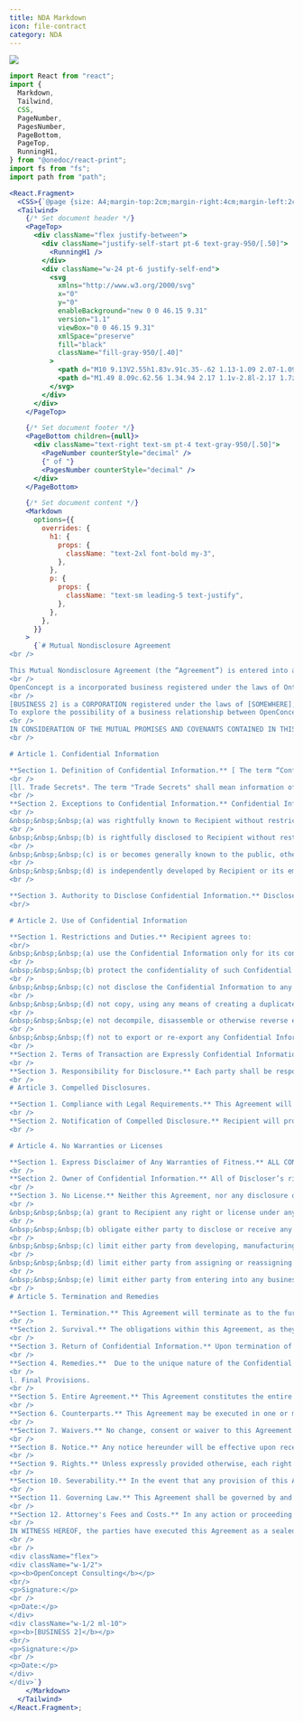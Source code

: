 ```yaml
---
title: NDA Markdown
icon: file-contract
category: NDA
---
```


<Frame type="glass"><img src="../../images/previews/ui-templates-nda-markdown-555147ca/document.1.jpg" style={{ maxHeight: '600px', borderRadius: "0.25rem", overflow: "hidden" }} /></Frame>

```jsx
import React from "react";
import {
  Markdown,
  Tailwind,
  CSS,
  PageNumber,
  PagesNumber,
  PageBottom,
  PageTop,
  RunningH1,
} from "@onedoc/react-print";
import fs from "fs";
import path from "path";

<React.Fragment>
  <CSS>{`@page {size: A4;margin-top:2cm;margin-right:4cm;margin-left:2cm;margin-bottom:2cm;`}</CSS>
  <Tailwind>
    {/* Set document header */}
    <PageTop>
      <div className="flex justify-between">
        <div className="justify-self-start pt-6 text-gray-950/[.50]">
          <RunningH1 />
        </div>
        <div className="w-24 pt-6 justify-self-end">
          <svg
            xmlns="http://www.w3.org/2000/svg"
            x="0"
            y="0"
            enableBackground="new 0 0 46.15 9.31"
            version="1.1"
            viewBox="0 0 46.15 9.31"
            xmlSpace="preserve"
            fill="black"
            className="fill-gray-950/[.40]"
          >
            <path d="M10 9.13V2.55h1.83v.91c.35-.62 1.13-1.09 2.07-1.09.71 0 1.32.24 1.81.71s.74 1.15.74 2.03v4.02h-1.88V5.6c0-.96-.5-1.5-1.28-1.5-.85 0-1.42.62-1.42 1.55v3.48H10zM23.84 6.48h-4.83c.23.83.83 1.24 1.79 1.24.74 0 1.43-.22 2.05-.64l.74 1.28c-.8.61-1.76.91-2.88.91-1.16 0-2.05-.34-2.67-1-.61-.66-.92-1.47-.92-2.45 0-1 .32-1.81.96-2.46.64-.66 1.48-.98 2.51-.98.97 0 1.76.3 2.39.89.62.59.94 1.39.94 2.41-.01.23-.04.5-.08.8zM19 5.13h3.09c-.18-.76-.73-1.22-1.51-1.22-.76 0-1.38.46-1.58 1.22zM29.43 0h1.88v9.13h-1.82v-.71c-.52.59-1.16.88-1.96.88-.92 0-1.69-.32-2.31-.98-.61-.66-.92-1.47-.92-2.47 0-.98.31-1.8.92-2.46.62-.66 1.39-1 2.31-1 .74 0 1.38.26 1.89.8V0zm-.39 4.6c-.31-.34-.71-.5-1.2-.5s-.89.17-1.21.5c-.31.34-.47.74-.47 1.22 0 .49.16.91.47 1.25.32.34.72.5 1.21.5s.89-.17 1.2-.5c.32-.34.48-.76.48-1.25 0-.47-.15-.88-.48-1.22zM33.03 8.31c-.66-.67-.98-1.5-.98-2.47s.32-1.8.98-2.46c.66-.67 1.51-1.01 2.55-1.01 1.04 0 1.91.34 2.57 1.01.66.66 1 1.49 1 2.46s-.34 1.8-1 2.47c-.66.66-1.52 1-2.57 1-1.04 0-1.89-.34-2.55-1zm3.74-3.68c-.32-.34-.72-.5-1.19-.5s-.86.17-1.19.5c-.32.32-.48.73-.48 1.2 0 .49.16.9.48 1.24.32.32.72.49 1.19.49s.86-.17 1.19-.49c.32-.34.49-.74.49-1.24 0-.47-.17-.88-.49-1.2zM40.5 8.31c-.65-.65-.97-1.47-.97-2.48s.32-1.83.98-2.47c.66-.65 1.5-.97 2.54-.97 1.36 0 2.55.67 3.09 1.87l-1.5.8c-.38-.62-.9-.94-1.56-.94-.49 0-.89.17-1.21.49-.32.32-.48.73-.48 1.21 0 .49.16.91.47 1.24.32.32.72.48 1.2.48.66 0 1.27-.38 1.55-.92l1.52.9c-.58 1.07-1.74 1.75-3.12 1.75-1.02 0-1.86-.32-2.51-.96zM9.26 4.7c0-1.29-.44-2.36-1.34-3.25C7.03.55 5.94.1 4.63.1c-1.3 0-2.39.45-3.29 1.35C.45 2.34 0 3.43 0 4.71c0 .37.05.72.12 1.05l4.3-3.39h2.22v6.46c.47-.22.9-.5 1.29-.88.89-.89 1.33-1.97 1.33-3.25z"></path>
            <path d="M1.49 8.09c.62.56 1.34.94 2.17 1.1v-2.8l-2.17 1.7z"></path>
          </svg>
        </div>
      </div>
    </PageTop>

    {/* Set document footer */}
    <PageBottom children={null}>
      <div className="text-right text-sm pt-4 text-gray-950/[.50]">
        <PageNumber counterStyle="decimal" />
        {" of "}
        <PagesNumber counterStyle="decimal" />
      </div>
    </PageBottom>

    {/* Set document content */}
    <Markdown
      options={{
        overrides: {
          h1: {
            props: {
              className: "text-2xl font-bold my-3",
            },
          },
          p: {
            props: {
              className: "text-sm leading-5 text-justify",
            },
          },
        },
      }}
    >
      {`# Mutual Nondisclosure Agreement  
<br />

This Mutual Nondisclosure Agreement (the “Agreement”) is entered into as of January 28, 2016 by and between OpenConcept Consulting Inc. ("OpenConcept"), and [FULL ADDRESS] [NAME 2] ("[BUSINESS 2]").  
<br />
OpenConcept is a incorporated business registered under the laws of Ontario, Canada, with an address of 571 Somerset St. West, operating in and therefore subject to the laws of Ontario, Canada, and represented by Mike Gifford.  
<br />
[BUSINESS 2] is a CORPORATION registered under the laws of [SOMEWHERE], USA, with an address of [ADDRESS 2], operating in and therefore subject to the laws of [SOMEWHERE], USA, and represented by [JOHN DOE].  <br />
To explore the possibility of a business relationship between OpenConcept and [BUSINESS 2], each party (“Discloser”) may disclose sensitive information to the other (“Recipient”).  
<br />
IN CONSIDERATION OF THE MUTUAL PROMISES AND COVENANTS CONTAINED IN THIS AGREEMENT, THE PARTIES AGREE AS FOLLOWS.  
<br />

# Article 1. Confidential Information

**Section 1. Definition of Confidential Information.** [ The term “Confidential Information” shall mean information of OpenConcept and/or [BUSINESS 2], to the extent not considered a Trade Secret under applicable law, that (i) relates to the business of OpenConcept and/or [BUSINESS 2], (ii) possesses an element of value to OpenConcept and/or [BUSINESS 2], (iii) is not generally known to OpenConcept’s and/or [BUSINESS 2]’s competitors, and (iv) would damage OpenConcept and/or [BUSINESS 2] if disclosed.] [ The term “Confidential Information” means any financial, business, legal and technical information disclosed to Recipient by or for Discloser or any of its affiliates, suppliers, customers and employees. Information includes research, development, operations, marketing, transactions, regulatory affairs, discoveries, inventions, methods, processes, articles, materials, algorithms, software, specifications, designs, drawings, data, strategies, plans, prospects, know-how and ideas, and including any copies, abstracts, summaries, analyses and other derivatives thereof.] Disclosure includes any act of transmitting the information whether previously, presently, or subsequently disclosed to recipient. For convenience, the Disclosing Party may, but is not required to, mark written Confidential Information with the legend "Confidential" or an equivalent designation, Confidential Information also includes information that by its nature would be understood by a reasonable person to be confidential.  
<br />
[ll. Trade Secrets*. The term "Trade Secrets" shall mean information of OpenConcept and/or [BUSINESS 2], and their licensors, suppliers, clients and customers which is not commonly known or available to the public and which information (i) derives actual or potential economic value from not being generally known to, and not being readily ascertainable by proper means by, other persons who can obtain economic value from its disclosure or use, and (ii) is the subject of efforts that are reasonable under the circumstances to maintain its secrecy. Trade Secrets include, but are not limited to, technical or non-technical data, formulas, patterns, compilations, programs, devices, methods, techniques, drawings, processes, financial data, financial plans, product plans, or a list of actual or potential customers or suppliers. Notwithstanding anything to the contrary contained in this definition, the Trade Secrets of either party shall not include any information provided by the Discloer to the Recevier as part of the disclosed Confidential Information.]  
<br />
**Section 2. Exceptions to Confidential Information.** Confidential Information shall not include any information that:  
<br />
&nbsp;&nbsp;&nbsp;(a) was rightfully known to Recipient without restriction before receipt from Discloser;  
<br />
&nbsp;&nbsp;&nbsp;(b) is rightfully disclosed to Recipient without restriction by a third party;  
<br />
&nbsp;&nbsp;&nbsp;(c) is or becomes generally known to the public, otherwise known as within the pulic domain,   without violation of this Agreement by Recipient; or  
<br />
&nbsp;&nbsp;&nbsp;(d) is independently developed by Recipient or its employees without access to or reliance on such information.  
<br />

**Section 3. Authority to Disclose Confidential Information.** Discloser represents and warrants to Recipient that it, and any human persons disclosing Confidential Information, are authorized to disclose any Confidential Information made available to Recipient under this Agreement. Discloser further represents and warrants to Recipient that it is not bound by the terms of any other Non-Disclosure Agreement or any other legally binding Agreement which restricts the disclosure of the Confidential Information that is or will be necessary to disclose to Recipient.  
<br/>

# Article 2. Use of Confidential Information

**Section 1. Restrictions and Duties.** Recipient agrees to:  
<br/>
&nbsp;&nbsp;&nbsp;(a) use the Confidential Information only for its consideration internally of a business relationship or transaction between the parties, and its performance in any resulting arrangement, but not for any other purpose;  
<br />
&nbsp;&nbsp;&nbsp;(b) protect the confidentiality of such Confidential Information with the same degree of care with which it protects the confidentiality of its own confidential information, and in no event with less than a reasonable degree of care to prevent any unauthorized access, use, or disclosure of the Confidential Information;  
<br />
&nbsp;&nbsp;&nbsp;(c) not disclose the Confidential Information to any third party other than Recipient’s employees and agents who have a need to know, and who have been authorized by Recipient to receive, for the permitted purpose and who have been made aware of the confidential nature of the Confidential Information and all of the restrictions in this Agreement;  
<br />
&nbsp;&nbsp;&nbsp;(d) not copy, using any means of creating a duplicate version, the Confidential Information;  
<br />
&nbsp;&nbsp;&nbsp;(e) not decompile, disassemble or otherwise reverse engineer any Confidential Information, or use any similar means to discover its underlying composition, structure, source code or trade secrets; and  
<br />
&nbsp;&nbsp;&nbsp;(f) not to export or re-export any Confidential Information or product thereof in violation of export control laws or regulations.  
<br />
**Section 2. Terms of Transaction are Expressly Confidential Information.** Both parties agree that the terms and conditions of any transaction or possible transaction between the parties, the fact that disclosures, evaluations or discussions are taking place, and the status and results thereof will also be held in confidence by both parties and not disclosed to any third party.  
<br />
**Section 3. Responsibility for Disclosure.** Each party shall be responsible for any breach of its confidentiality obligations by its respective employees and agents. Both parties agree that upon the event of an unauthorized disclosure, Recipient will indemnify the Discloser against any and all losses, damages, claims, expenses, and attorneys' fees incurred or suffered by the Discloser as a result of a material breach of this Agreement by the Recipient or its employees or agents.  
<br />
# Article 3. Compelled Disclosures.  

**Section 1. Compliance with Legal Requirements.** This Agreement will not prevent either party from complying with any law, regulation, court order or other legal requirement that purports to compel disclosure of any Confidential Information.  
<br />
**Section 2. Notification of Compelled Disclosure.** Recipient will promptly notify Discloser upon learning of any such legal requirement, and cooperate with Discloser in the exercise of its right to protect the confidentiality of the Confidential Information before any tribunal or governmental agency.  
<br />

# Article 4. No Warranties or Licenses  

**Section 1. Express Disclaimer of Any Warranties of Fitness.** ALL CONFIDENTIAL INFORMATION IS PROVIDED "AS IS". THE DISCLOSING PARTY MAKES NO WARRANTIES, EXPRESS, IMPLIED OR OTHERWISE, REGARDING NON-INFRINGEMENT OF THIRD PARTY RIGHTS OR ITS ACCURACY, COMPLETENESS OR PERFORMANCE. Both parties agree that Discloser will not be liable to Recipient for damages arising from any use of the Confidential Information, from errors, omissions or otherwise.  
<br />
**Section 2. Owner of Confidential Information.** All of Discloser’s rights in and to its Confidential Information remain the exclusive property of Discloser.  
<br />
**Section 3. No License.** Neither this Agreement, nor any disclosure of Confidential Information hereunder, will:  
<br />
&nbsp;&nbsp;&nbsp;(a) grant to Recipient any right or license under any copyright, patent, mask work, trade secret or other intellectual property right, except solely for the use expressly permitted herein;  
<br />
&nbsp;&nbsp;&nbsp;(b) obligate either party to disclose or receive any information, perform any work or enter into any agreement;  
<br />
&nbsp;&nbsp;&nbsp;(c) limit either party from developing, manufacturing or marketing products or services that may be competitive with those of the other except insofar as this Agreement limits the use and disclosure of Confidential Information;  
<br />
&nbsp;&nbsp;&nbsp;(d) limit either party from assigning or reassigning its employees in any way; or  
<br />
&nbsp;&nbsp;&nbsp;(e) limit either party from entering into any business relationship with third parties which are not the subject of or substantially related to the transaction or possible transaction between the parties.  
<br />
# Article 5. Termination and Remedies  

**Section 1. Termination.** This Agreement will terminate as to the further exchange of Confidential Information immediately upon the earlier of receipt by one party of written notice from the other or one year after the date of this Agreement.  
<br />
**Section 2. Survival.** The obligations within this Agreement, as they apply to any Confidential Information disclosed prior to the termination of this Agreement, will survive termination for a period of 5 years; *provided*, Recipient’s obligations hereunder shall survive and continue in effect thereafter with respect to any Confidential Information that is a trade secret under applicable law.  
<br />
**Section 3. Return of Confidential Information.** Upon termination of this Agreement for any reason, or upon Discloser’s request at any time, Recipient shall promptly return to Discloser all originals and any authorized copies of any Confidential Information and destroy all information, records and materials developed therefrom.  
<br />
**Section 4. Remedies.**  Due to the unique nature of the Confidential Information, the parties agree that any breach or threatened breach of this Agreement will cause not only financial harm to Discloser, but also irreparable harm for which money damages will not be an adequate remedy. Therefore, Discloser shall be entitled, in addition to any other legal or equitable remedies, to an injunction or similar equitable relief against any such breach or threatened breach without the necessity of posting any bond.  
<br />
​l. Final Provisions.  
<br />
**Section 5. Entire Agreement.** This Agreement constitutes the entire agreement, and supersedes all prior negotiations, understandings or agreements (oral or written), between the parties concerning the subject matter hereof.  
<br />
**Section 6. Counterparts.** This Agreement may be executed in one or more counterparts, each of which is an original, but taken together constituting one and the same instrument. Execution of a facsimile or electronic copy shall have the same force and effect as execution of an original, and a facsimile or electronic signature shall be deemed an original and valid signature.  
<br />
**Section 7. Waivers.** No change, consent or waiver to this Agreement will be effective unless in writing and signed by the party against which enforcement is sought. The failure of either party to enforce its rights under this Agreement at any time for any period shall not be construed as a waiver of such rights.  
<br />
**Section 8. Notice.** Any notice hereunder will be effective upon receipt and shall be given in writing, in English and delivered to the other party at its address given herein or at such other address designated by written notice.  
<br />
**Section 9. Rights.** Unless expressly provided otherwise, each right and remedy in this Agreement is in addition to any other right or remedy, at law or in equity, and the exercise of one right or remedy will not be deemed a waiver of any other right or remedy.  
<br />
**Section 10. Severability.** In the event that any provision of this Agreement shall be determined to be illegal or unenforceable, that provision will be limited or eliminated to the minimum extent necessary so that the Agreement shall otherwise remain in full force and effect and enforceable.  
<br />
**Section 11. Governing Law.** This Agreement shall be governed by and construed in accordance with the laws of the Ontario, Canada without regard to the conflicts of laws provisions thereof. Exclusive jurisdiction and venue for any action arising under this Agreement is in the federal and provincial courts having jurisdiction over OpenConcept's principal office, and both parties hereby consent to such jurisdiction and venue for this purpose.  
<br />
**Section 12. Attorney's Fees and Costs.** In any action or proceeding to enforce or interpret this Agreement, the prevailing party will be entitled to recover from the other party its costs and expenses (including reasonable attorneys' fees) incurred in connection with such action or proceeding and enforcing any judgment or order obtained.  
<br />
IN WITNESS HEREOF, the parties have executed this Agreement as a sealed instrument as of the date set forth above.  
<br />
<br />
<div className="flex">
<div className="w-1/2">
<p><b>OpenConcept Consulting</b></p>
<br/>
<p>Signature:</p> 
<br />
<p>Date:</p>
</div>
<div className="w-1/2 ml-10">
<p><b>[BUSINESS 2]</b></p>
<br/>
<p>Signature:</p> 
<br />
<p>Date:</p>
</div>
</div>`}
    </Markdown>
  </Tailwind>
</React.Fragment>;

```

